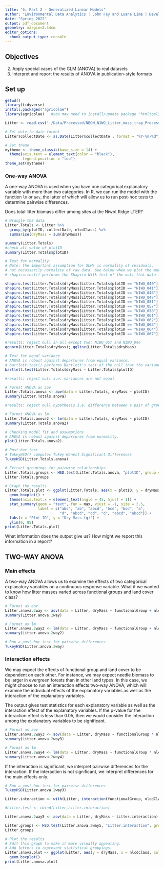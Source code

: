 ```yaml
---
title: "6: Part 2 - Generalized Linear Models"
author: "Environmental Data Analytics | John Fay and Luana Lima | Developed by Kateri Salk"
date: "Spring 2022"
output: pdf_document
geometry: margin=2.54cm
editor_options: 
  chunk_output_type: console
---
```


## Objectives
2. Apply special cases of the GLM (ANOVA) to real datasets
3. Interpret and report the results of ANOVA in publication-style formats

## Set up
```r
getwd()
library(tidyverse)
install.packages("agricolae")
library(agricolae)   #you may need to install/update package "htmltools" before installing and loading agricolae

Litter <- read.csv("./Data/Processed/NEON_NIWO_Litter_mass_trap_Processed.csv", stringsAsFactors = TRUE)

# Set date to date format
Litter$collectDate <- as.Date(Litter$collectDate , format = "%Y-%m-%d")

# Set theme
mytheme <- theme_classic(base_size = 14) +
  theme(axis.text = element_text(color = "black"), 
        legend.position = "top")
theme_set(mytheme)
```

### One-way ANOVA
A one-way ANOVA is used when you have one categorical explanatory variable with more than two categories. In R, we can run the model with the function `lm` or `aov`, the latter of which will allow us to run post-hoc tests to determine pairwise differences.

Does total litter biomass differ among sites at the Niwot Ridge LTER?
```r
# Wrangle the data
Litter.Totals <- Litter %>%
  group_by(plotID, collectDate, nlcdClass) %>%
  summarise(dryMass = sum(dryMass))

summary(Litter.Totals)
#check all value of plotID
summary(Litter.Totals$plotID)

# Test for normality. 
# Note: the important assumption for GLMs is normality of residuals, 
# not necessarily normality of raw data. See below when we plot the model.
# shapiro.test() performs the Shapiro-Wilk test of the null that data follows a normal distribution

shapiro.test(Litter.Totals$dryMass[Litter.Totals$plotID == "NIWO_040"])
shapiro.test(Litter.Totals$dryMass[Litter.Totals$plotID == "NIWO_041"])
shapiro.test(Litter.Totals$dryMass[Litter.Totals$plotID == "NIWO_046"])
shapiro.test(Litter.Totals$dryMass[Litter.Totals$plotID == "NIWO_047"])
shapiro.test(Litter.Totals$dryMass[Litter.Totals$plotID == "NIWO_051"])
shapiro.test(Litter.Totals$dryMass[Litter.Totals$plotID == "NIWO_057"])
shapiro.test(Litter.Totals$dryMass[Litter.Totals$plotID == "NIWO_058"])
shapiro.test(Litter.Totals$dryMass[Litter.Totals$plotID == "NIWO_061"])
shapiro.test(Litter.Totals$dryMass[Litter.Totals$plotID == "NIWO_062"])
shapiro.test(Litter.Totals$dryMass[Litter.Totals$plotID == "NIWO_063"])
shapiro.test(Litter.Totals$dryMass[Litter.Totals$plotID == "NIWO_064"])
shapiro.test(Litter.Totals$dryMass[Litter.Totals$plotID == "NIWO_067"])

#results: reject null in all except two: NIWO_057 and NIWO_046
qqnorm(Litter.Totals$dryMass); qqline(Litter.Totals$dryMass)

# Test for equal variance
# ANOVA is robust against departures from equal variance.
# bartlett.test() performs Bartlett's test of the null that the variances in each of the groups (samples) are the same.
bartlett.test(Litter.Totals$dryMass ~ Litter.Totals$plotID)

#results: reject null i.e. variances are not equal

# Format ANOVA as aov
Litter.Totals.anova <- aov(data = Litter.Totals, dryMass ~ plotID)
summary(Litter.Totals.anova)

#results: reject null hypothesis i.e. difference between a pair of group means is statiscally significant

# Format ANOVA as lm
Litter.Totals.anova2 <- lm(data = Litter.Totals, dryMass ~ plotID)
summary(Litter.Totals.anova2)

# Checking model fit and assumptions
# ANOVA is robust against departures from normality.
plot(Litter.Totals.anova2)

# Post-hoc test
# TukeyHSD() computes Tukey Honest Significant Differences
TukeyHSD(Litter.Totals.anova)

# Extract groupings for pairwise relationships
Litter.Totals.groups <- HSD.test(Litter.Totals.anova, "plotID", group = TRUE)
Litter.Totals.groups

# Graph the results
Litter.Totals.plot <- ggplot(Litter.Totals, aes(x = plotID, y = dryMass)) +
  geom_boxplot() +
  theme(axis.text.x = element_text(angle = 45, hjust = 1)) +
  stat_summary(geom = "text", fun = max, vjust = -1, size = 3.5,
               label = c("abc", "ab", "abcd", "bcd", "bcd", "a", 
                         "d", "abcd", "cd", "d", "abcd", "abcd")) +
  labs(x = "Plot ID", y = "Dry Mass (g)") +
  ylim(0, 85)
print(Litter.Totals.plot)
```

What information does the output give us? How might we report this information in a report?

> 

## TWO-WAY ANOVA
### Main effects
A two-way ANOVA allows us to examine the effects of two categorical explanatory variables on a continuous response variable. What if we wanted to know how litter masses varied across functional groups and land cover class?

```r
# Format as aov
Litter.anova.2way <- aov(data = Litter, dryMass ~ functionalGroup + nlcdClass)
summary(Litter.anova.2way)

# Format as lm
Litter.anova.2way2 <- lm(data = Litter, dryMass ~ functionalGroup + nlcdClass)
summary(Litter.anova.2way2)

# Run a post-hoc test for pairwise differences
TukeyHSD(Litter.anova.2way)

```

### Interaction effects
We may expect the effects of functional group and land cover to be dependent on each other. For instance, we may expect needle biomass to be larger in evergreen forests than in other land types. In this case, we might choose to run an interaction effects two-way ANOVA, which will examine the individual effects of the explanatory variables as well as the interaction of the explanatory variables.

The output gives test statistics for each explanatory variable as well as the interaction effect of the explanatory variables. If the p-value for the interaction effect is less than 0.05, then we would consider the interaction among the explanatory variables to be significant.

```r
# Format as aov
Litter.anova.2way3 <- aov(data = Litter, dryMass ~ functionalGroup * nlcdClass)
summary(Litter.anova.2way3)

# Format as lm
Litter.anova.2way4 <- lm(data = Litter, dryMass ~ functionalGroup * nlcdClass)
summary(Litter.anova.2way4)

```

If the interaction is significant, we interpret pairwise differences for the interaction. If the interaction is not significant, we interpret differences for the main effects only.
```r
# Run a post-hoc test for pairwise differences
TukeyHSD(Litter.anova.2way3)

Litter.interaction <- with(Litter, interaction(functionalGroup, nlcdClass))

#Litter.test <- cbind(Litter,Litter.interaction)

Litter.anova.2way5 <- aov(data = Litter, dryMass ~ Litter.interaction)

Litter.groups <- HSD.test(Litter.anova.2way5, "Litter.interaction", group = TRUE)
Litter.groups

# Plot the results
# Edit this graph to make it more visually appealing.
# Add letters to represent statistical groupings.
Litter.anova.plot <- ggplot(Litter, aes(y = dryMass, x = nlcdClass, color = functionalGroup)) +
  geom_boxplot()
print(Litter.anova.plot)

```

